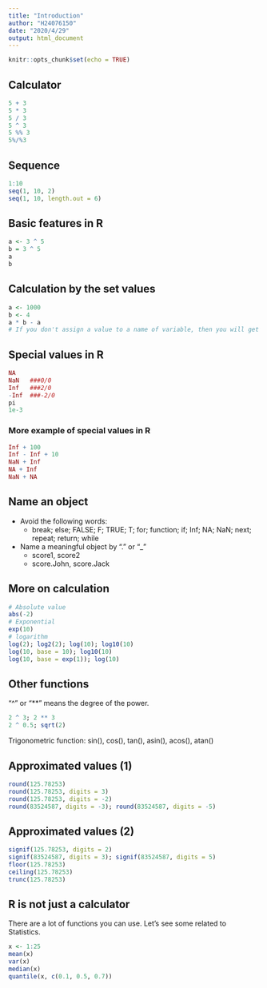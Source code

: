 ```yaml
---
title: "Introduction"
author: "H24076150"
date: "2020/4/29"
output: html_document
---
```


```r
knitr::opts_chunk$set(echo = TRUE)
```
## Calculator
```r
5 + 3
5 * 3
5 / 3
5 ^ 3
5 %% 3
5%/%3
```
## Sequence
```r
1:10
seq(1, 10, 2)
seq(1, 10, length.out = 6)
```
## Basic features in R
```r
a <- 3 ^ 5
b = 3 ^ 5
a
b
```
## Calculation by the set values
```r
a <- 1000
b <- 4
a * b - a
# If you don't assign a value to a name of variable, then you will get the error message.
```
## Special values in R 
```r
NA
NaN   ###0/0
Inf   ###2/0
-Inf  ###-2/0
pi
1e-3
```
### More example of special values in R
```r
Inf + 100
Inf - Inf + 10
NaN + Inf
NA + Inf
NaN + NA
```
## Name an object
* Avoid the following words:
  + break; else; FALSE; F; TRUE; T; for; function; if; Inf; NA; NaN; next; repeat; return; while
* Name a meaningful object by "." or "_"
  + score1, score2
  + score.John, score.Jack

## More on calculation
```r
# Absolute value
abs(-2)
# Exponential
exp(10)
# logarithm
log(2); log2(2); log(10); log10(10)
log(10, base = 10); log10(10)
log(10, base = exp(1)); log(10)
```
## Other functions
"^" or "**" means the degree of the power.
```r
2 ^ 3; 2 ** 3
2 ^ 0.5; sqrt(2)
```
Trigonometric function: sin(), cos(), tan(), asin(), acos(), atan()

## Approximated values (1)
```r
round(125.78253)
round(125.78253, digits = 3)
round(125.78253, digits = -2)
round(83524587, digits = -3); round(83524587, digits = -5)
```
## Approximated values (2) 
```r
signif(125.78253, digits = 2)
signif(83524587, digits = 3); signif(83524587, digits = 5)
floor(125.78253)
ceiling(125.78253)
trunc(125.78253)
```
## R is not just a calculator
There are a lot of functions you can use. Let's see some related to Statistics.
```r
x <- 1:25
mean(x)
var(x)
median(x)
quantile(x, c(0.1, 0.5, 0.7))
```